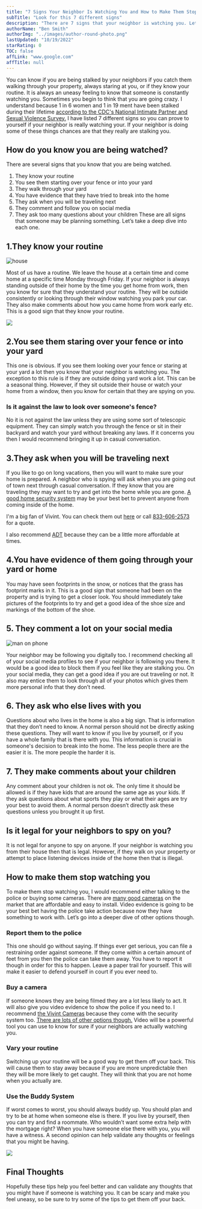 ```yaml
---
title: "7 Signs Your Neighbor Is Watching You and How to Make Them Stop"
subTitle: "Look for this 7 different signs"
description: "There are 7 signs that your neighbor is watching you. Let's take a deep dive into each one."
authorName: "Ben Smith"
authorImg: "../images/author-round-photo.png"
lastUpdated: "10/19/2022"
starRating: 0
TOC: false
affLink: "www.google.com"
affTitle: null
---
```


You can know if you are being stalked by your neighbors if you catch them walking through your property, always staring at you, or if they know your routine. It is always an uneasy feeling to know that someone is constantly watching you.
Sometimes you begin to think that you are going crazy. I understand because 1 in 6 women and 1 in 19 ment have been stalked during their lifetime [according to the CDC's National Intimate Partner and Sexual Violence Survey.](https://nij.ojp.gov/topics/articles/overview-stalking) I have listed 7 different signs so you can prove to yourself if your neighbor is really watching your.
If your neighbor is doing some of these things chances are that they really are stalking you.

## How do you know you are being watched?

There are several signs that you know that you are being watched.

1. They know your routine
2. You see them starting over your fence or into your yard
3. They walk through your yard
4. You have evidence that they have tried to break into the home
5. They ask when you will be traveling next
6. They comment and follow you on social media
7. They ask too many questions about your children
   These are all signs that someone may be planning something. Let’s take a deep dive into each one.

## 1.They know your routine

![house](../images/misc/house-with-fence.jpg)

Most of us have a routine. We leave the house at a certain time and come home at a specific time Monday through Friday.
If your neighbor is always standing outside of their home by the time you get home from work, then you know for sure that they understand your routine. They will be outside consistently or looking through their window watching you park your car.
They also make comments about how you came home from work early etc. This is a good sign that they know your routine.

<a href="http://t.vivint.com/?c=1829&cr=6">
  <img src="http://t.vivint.com/creatives/6/728x90.png" />
</a>

## 2.You see them staring over your fence or into your yard

This one is obvious. If you see them looking over your fence or staring at your yard a lot then you know that your neighbor is watching you. The exception to this rule is if they are outside doing yard work a lot. This can be a seasonal thing.
However, if they sit outside their house or watch your home from a window, then you know for certain that they are spying on you.

### Is it against the law to look over someone's fence?

No it is not against the law unless they are using some sort of telescopic equipment.
They can simply watch you through the fence or sit in their backyard and watch your yard without breaking any laws. If it concerns you then I would recommend bringing it up in casual conversation.

## 3.They ask when you will be traveling next

If you like to go on long vacations, then you will want to make sure your home is prepared. A neighbor who is spying will ask when you are going out of town next through casual conversation.
If they know that you are traveling they may want to try and get into the home while you are gone. [A good home security system](https://t.vivint.com/?c=1829&lp=159) may be your best bet to prevent anyone from coming inside of the home.

I'm a big fan of Vivint. You can check them out [here](https://t.vivint.com/?c=1829&lp=159) or call [833-606-2573](tel:18336062573) for a quote.

I also recommend [ADT](https://s24alarms.com/YHSE) because they can be a little more affordable at times.

## 4.You have evidence of them going through your yard or home

You may have seen footprints in the snow, or notices that the grass has footprint marks in it. This is a good sign that someone had been on the property and is trying to get a closer look.
You should immediately take pictures of the footprints to try and get a good idea of the shoe size and markings of the bottom of the shoe.

## 5. They comment a lot on your social media

![man on phone](../images/misc/man-on-social-media.jpg)

Your neighbor may be following you digitally too. I recommend checking all of your social media profiles to see if your neighbor is following you there.
It would be a good idea to block them if you feel like they are stalking you. On your social media, they can get a good idea if you are out traveling or not. It also may entice them to look through all of your photos which gives them more personal info that they don’t need.

## 6. They ask who else lives with you

Questions about who lives in the home is also a big sign. That is information that they don’t need to know. A normal person should not be directly asking these questions.
They will want to know if you live by yourself, or if you have a whole family that is there with you.
This information is crucial in someone's decision to break into the home. The less people there are the easier it is. The more people the harder it is.

## 7. They make comments about your children

Any comment about your children is not ok. The only time it should be allowed is if they have kids that are around the same age as your kids.
If they ask questions about what sports they play or what their ages are try your best to avoid them. A normal person doesn’t directly ask these questions unless you brought it up first.

## Is it legal for your neighbors to spy on you?

It is not legal for anyone to spy on anyone. If your neighbor is watching you from their house then that is legal. However, if they walk on your property or attempt to place listening devices inside of the home then that is illegal.

## How to make them stop watching you

To make them stop watching you, I would recommend either talking to the police or buying some cameras. There are [many good cameras](/posts/best-battery-powered-security-cameras-for-outdoors) on the market that are affordable and easy to install.
Video evidence is going to be your best bet having the police take action because now they have something to work with.
Let’s go into a deeper dive of other options though.

### Report them to the police

This one should go without saying. If things ever get serious, you can file a restraining order against someone. If they come within a certain amount of feet from you then the police can take them away.
You have to report it though in order for this to happen. Leave a paper trail for yourself. This will make it easier to defend yourself in court if you ever need to.

### Buy a camera

If someone knows they are being filmed they are a lot less likely to act. It will also give you video evidence to show the police if you need to.
I recommend [the Vivint Cameras](http://t.vivint.com/?c=1829&lp=24) because they come with the security system too. [There are lots of other options though.](/posts/best-battery-powered-security-cameras-for-outdoors)
Video will be a powerful tool you can use to know for sure if your neighbors are actually watching you.

### Vary your routine

Switching up your routine will be a good way to get them off your back. This will cause them to stay away because if you are more unpredictable then they will be more likely to get caught. They will think that you are not home when you actually are.

### Use the Buddy System

If worst comes to worst, you should always buddy up. You should plan and try to be at home when someone else is there.
If you live by yourself, then you can try and find a roommate. Who wouldn’t want some extra help with the mortgage right?
When you have someone else there with you, you will have a witness. A second opinion can help validate any thoughts or feelings that you might be having.

<a href="http://t.vivint.com/?c=1829&cr=6">
  <img src="http://t.vivint.com/creatives/6/728x90.png" />
</a>

## Final Thoughts

Hopefully these tips help you feel better and can validate any thoughts that you might have if someone is watching you. It can be scary and make you feel uneasy, so be sure to try some of the tips to get them off your back.

